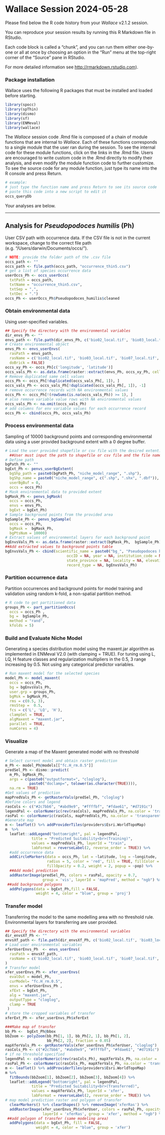 Wallace Session 2024-05-28
================

Please find below the R code history from your *Wallace* v2.1.2 session.

You can reproduce your session results by running this R Markdown file
in RStudio.

Each code block is called a “chunk”, and you can run them either
one-by-one or all at once by choosing an option in the “Run” menu at the
top-right corner of the “Source” pane in RStudio.

For more detailed information see <http://rmarkdown.rstudio.com>).

### Package installation

Wallace uses the following R packages that must be installed and loaded
before starting.

```{r}
library(spocc)
library(spThin)
library(dismo)
library(sf)
library(ENMeval)
library(wallace)
```

The *Wallace* session code .Rmd file is composed of a chain of module
functions that are internal to *Wallace*. Each of these functions
corresponds to a single module that the user ran during the session. To
see the internal code for these module functions, click on the links in
the .Rmd file. Users are encouraged to write custom code in the .Rmd
directly to modify their analysis, and even modify the module function
code to further customize. To see the source code for any module
function, just type its name into the R console and press Return.

```{r}
# example:
# just type the function name and press Return to see its source code
# paste this code into a new script to edit it
occs_queryDb
```

Your analyses are below.

------------------------------------------------------------------------

## Analysis for *Pseudopodoces humilis* (Ph)

User CSV path with occurrence data. If the CSV file is not in the
current workspace, change to the correct file path
(e.g. “/Users/darwin/Documents/occs/”).

```{r}
# NOTE: provide the folder path of the .csv file
occs_path <- ""
occs_path <- file.path(occs_path, "occurrence_thin5.csv")
# get a list of species occurrence data
userOccs_Ph <- occs_userOccs(
  txtPath = occs_path, 
  txtName = "occurrence_thin5.csv", 
  txtSep = ",", 
  txtDec = ".")
occs_Ph <- userOccs_Ph$Pseudopodoces_humilis$cleaned
```

### Obtain environmental data

Using user-specified variables.

```{r}
## Specify the directory with the environmental variables
dir_envs_Ph <- ""
envs_path <- file.path(dir_envs_Ph, c('bio02_local.tif', 'bio03_local.tif', 'bio07_local.tif', 'bio08_local.tif', 'bio11_local.tif', 'bio15_local.tif', 'bio18_local.tif', 'bio19_local.tif', 'elev_2.5m_local.tif'))
# Create environmental object 
envs_Ph <- envs_userEnvs(
  rasPath = envs_path,
  rasName = c('bio02_local.tif', 'bio03_local.tif', 'bio07_local.tif', 'bio08_local.tif', 'bio11_local.tif', 'bio15_local.tif', 'bio18_local.tif', 'bio19_local.tif', 'elev_2.5m_local.tif'),
  doBrick = FALSE)
occs_xy_Ph <- occs_Ph[c('longitude', 'latitude')]
occs_vals_Ph <- as.data.frame(raster::extract(envs_Ph, occs_xy_Ph, cellnumbers = TRUE))
# Remove duplicated same cell values
occs_Ph <- occs_Ph[!duplicated(occs_vals_Ph[, 1]), ]
occs_vals_Ph <- occs_vals_Ph[!duplicated(occs_vals_Ph[, 1]), -1]
# remove occurrence records with NA environmental values
occs_Ph <- occs_Ph[!(rowSums(is.na(occs_vals_Ph)) >= 1), ]
# also remove variable value rows with NA environmental values
occs_vals_Ph <- na.omit(occs_vals_Ph)
# add columns for env variable values for each occurrence record
occs_Ph <- cbind(occs_Ph, occs_vals_Ph)
```

### Process environmental data

Sampling of 10000 background points and corresponding environmental data
using a user provided background extent with a 0 degree buffer.

```{r}
# Load the user provided shapefile or csv file with the desired extent.
  ##User must input the path to shapefile or csv file and the file name 
# Define path
bgPath_Ph <- ""
bgExt_Ph <- penvs_userBgExtent(
  bgShp_path = paste0(bgPath_Ph, "niche_model_range", ".shp"),
  bgShp_name = paste0("niche_model_range", c(".shp", ".shx", ".dbf")),
  userBgBuf = 0,
  occs = occs_Ph)
# Mask environmental data to provided extent
bgMask_Ph <- penvs_bgMask(
  occs = occs_Ph,
  envs = envs_Ph,
  bgExt = bgExt_Ph)
# Sample background points from the provided area
bgSample_Ph <- penvs_bgSample(
  occs = occs_Ph,
  bgMask =  bgMask_Ph,
  bgPtsNum = 10000)
# Extract values of environmental layers for each background point
bgEnvsVals_Ph <- as.data.frame(raster::extract(bgMask_Ph,  bgSample_Ph))
##Add extracted values to background points table
bgEnvsVals_Ph <- cbind(scientific_name = paste0("bg_", "Pseudopodoces humilis"), bgSample_Ph,
                            occID = NA, year = NA, institution_code = NA, country = NA,
                            state_province = NA, locality = NA, elevation = NA,
                            record_type = NA, bgEnvsVals_Ph)
```

### Partition occurrence data

Partition occurrences and background points for model training and
validation using random k-fold, a non-spatial partition method.

```{r}
# R code to get partitioned data
groups_Ph <- part_partitionOccs(
  occs = occs_Ph ,
  bg =  bgSample_Ph, 
  method = "rand",
  kfolds = 5) 
```

### Build and Evaluate Niche Model

Generating a species distribution model using the maxent.jar algorithm
as implemented in ENMeval V2.0 (with clamping = TRUE). For tuning using
L, LQ, H feature classes and regularization multipliers in the 0.5, 3
range increasing by 0.5. Not using any categorical predictor variables.

```{r}
# Run maxent model for the selected species
model_Ph <- model_maxent(
  occs = occs_Ph,
  bg = bgEnvsVals_Ph,
  user.grp = groups_Ph, 
  bgMsk = bgMask_Ph,
  rms = c(0.5, 3), 
  rmsStep =  0.5,
  fcs = c('L', 'LQ', 'H'),
  clampSel = TRUE,
  algMaxent = "maxent.jar",
  parallel = TRUE,
  numCores = 4)
```

### Visualize

Generate a map of the Maxent generated model with no threshold

```{r}
# Select current model and obtain raster prediction
m_Ph <- model_Ph@models[["fc.H_rm.0.5"]]
predSel_Ph <- dismo::predict(
  m_Ph, bgMask_Ph,
  args = c(paste0("outputformat=", "cloglog"), 
           paste0("doclamp=", tolower(as.character(TRUE)))), 
  na.rm = TRUE)
#Get values of prediction
mapPredVals_Ph <- getRasterVals(predSel_Ph, "cloglog")
#Define colors and legend  
rasCols <- c("#2c7bb6", "#abd9e9", "#ffffbf", "#fdae61", "#d7191c")
legendPal <- colorNumeric(rev(rasCols), mapPredVals_Ph, na.color = 'transparent')
rasPal <- colorNumeric(rasCols, mapPredVals_Ph, na.color = 'transparent')
#Generate map
m <- leaflet() %>% addProviderTiles(providers$Esri.WorldTopoMap) 
m  %>%
  leaflet::addLegend("bottomright", pal = legendPal,
            title = "Predicted Suitability<br>(Training)",
            values = mapPredVals_Ph, layerId = "train",
            labFormat = reverseLabel(2, reverse_order = TRUE)) %>% 
  #add occurrence data
  addCircleMarkers(data = occs_Ph, lat = ~latitude, lng = ~longitude,
                   radius = 5, color = 'red', fill = TRUE, fillColor = "red",
                   fillOpacity = 0.2, weight = 2, popup = ~pop) %>% 
  ##Add model prediction
  addRasterImage(predSel_Ph, colors = rasPal, opacity = 0.7,
                 group = 'vis', layerId = 'mapPred', method = "ngb") %>%
 ##add background polygons
  addPolygons(data = bgExt_Ph,fill = FALSE,
              weight = 4, color = "blue", group = 'proj')
```

### Transfer model

Transferring the model to the same modelling area with no threshold
rule. Environmental layers for transferring are user provided.

```{r}
## Specify the directory with the environmental variables
dir_envsXf_Ph <- ""
envsXf_path <- file.path(dir_envsXf_Ph, c('bio02_local.tif', 'bio03_local.tif', 'bio07_local.tif', 'bio08_local.tif', 'bio11_local.tif', 'bio15_local.tif', 'bio18_local.tif', 'bio19_local.tif', 'elev_2.5m_local.tif'))
# Load user environmental variables
xferUserEnvs_Ph  <- envs_userEnvs(
  rasPath = envsXf_path,
  rasName = c('bio02_local.tif', 'bio03_local.tif', 'bio07_local.tif', 'bio08_local.tif', 'bio11_local.tif', 'bio15_local.tif', 'bio18_local.tif', 'bio19_local.tif', 'elev_2.5m_local.tif')
)
# Transfer model 
xfer_userEnvs_Ph <- xfer_userEnvs(
  evalOut = model_Ph,
  curModel= "fc.H_rm.0.5",
  envs = xferUserEnvs_Ph ,
  xfExt = bgExt_Ph,
  alg = "maxent.jar",
  outputType = "cloglog",
  clamp = TRUE
 )
# store the cropped variables of transfer
xferExt_Ph <- xfer_userEnvs_Ph$xferExt

###Make map of transfer
bb_Ph <-  bgExt_Ph@bbox
bbZoom <- polyZoom(bb_Ph[1, 1], bb_Ph[2, 1], bb_Ph[1, 2], 
                   bb_Ph[2, 2], fraction = 0.05)
mapXferVals_Ph <- getRasterVals(xfer_userEnvs_Ph$xferUser, "cloglog")
rasCols_Ph <- c("#2c7bb6", "#abd9e9", "#ffffbf", "#fdae61", "#d7191c")
# if no threshold specified
legendPal <- colorNumeric(rev(rasCols_Ph), mapXferVals_Ph, na.color = 'transparent')
rasPal_Ph <- colorNumeric(rasCols_Ph, mapXferVals_Ph, na.color = 'transparent')
m <- leaflet() %>% addProviderTiles(providers$Esri.WorldTopoMap) 
m %>%
  fitBounds(bbZoom[1], bbZoom[2], bbZoom[3], bbZoom[4]) %>%
  leaflet::addLegend("bottomright", pal = legendPal,
            title = "Predicted Suitability<br>(Transferred)",
            values = mapXferVals_Ph, layerId = 'xfer',
            labFormat = reverseLabel(2, reverse_order = TRUE)) %>%
# map model prediction raster and polygon of transfer
  clearMarkers() %>% clearShapes() %>% removeImage('xferRas') %>%
  addRasterImage(xfer_userEnvs_Ph$xferUser, colors = rasPal_Ph, opacity = 0.7,
                 layerId = 'xferRas', group = 'xfer', method = "ngb") %>%
 ##add polygon of transfer (same modeling area)
  addPolygons(data = bgExt_Ph, fill = FALSE,
              weight = 4, color = "blue", group = 'xfer')
```
